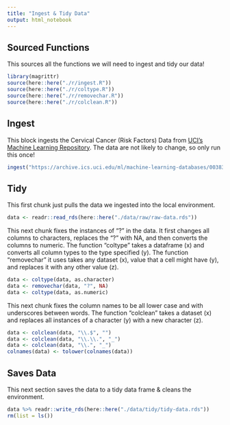 ```yaml
---
title: "Ingest & Tidy Data"
output: html_notebook
---
```


## Sourced Functions
This sources all the functions we will need to ingest and tidy our data!
```r
library(magrittr)
source(here::here("./r/ingest.R"))
source(here::here("./r/coltype.R"))
source(here::here("./r/removechar.R"))
source(here::here("./r/colclean.R"))
```

## Ingest
This block ingests the Cervical Cancer (Risk Factors) Data from [UCI's Machine Learning Repository](https://archive.ics.uci.edu/ml/datasets/Cervical+cancer+%28Risk+Factors%29). The data are not likely to change, so only run this once!

```r
ingest("https://archive.ics.uci.edu/ml/machine-learning-databases/00383/risk_factors_cervical_cancer.csv")
```

## Tidy
This first chunk just pulls the data we ingested into the local environment.

```r
data <- readr::read_rds(here::here("./data/raw/raw-data.rds"))
```

This next chunk fixes the instances of "?" in the data. It first changes all columns to characters, replaces the "?" with NA, and then converts the columns to numeric. The function "coltype" takes a dataframe (x) and converts all column types to the type specified (y). The function "removechar" it uses takes any dataset (x), value that a cell might have (y), and replaces it with any other value (z). 

```r
data <- coltype(data, as.character)
data <- removechar(data, "?", NA)
data <- coltype(data, as.numeric)
```

This next chunk fixes the column names to be all lower case and with underscores between words. The function "colclean" takes a dataset (x) and replaces all instances of a character (y) with a new character (z).

```r
data <- colclean(data, "\\.$", "")
data <- colclean(data, "\\.\\.", "_")
data <- colclean(data, "\\.", "_")
colnames(data) <- tolower(colnames(data))
```

## Saves Data
This next section saves the data to a tidy data frame & cleans the environment.
```r
data %>% readr::write_rds(here::here("./data/tidy/tidy-data.rds"))
rm(list = ls())
```